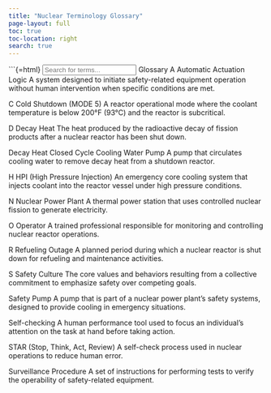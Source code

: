 ```yaml
---
title: "Nuclear Terminology Glossary"
page-layout: full
toc: true
toc-location: right
search: true
---
```


```{=html}
<input type="text" id="searchInput" onkeyup="searchGlossary()" placeholder="Search for terms...">
Glossary
A
Automatic Actuation Logic
A system designed to initiate safety-related equipment operation without human intervention when specific conditions are met.

C
Cold Shutdown (MODE 5)
A reactor operational mode where the coolant temperature is below 200°F (93°C) and the reactor is subcritical.

D
Decay Heat
The heat produced by the radioactive decay of fission products after a nuclear reactor has been shut down.

Decay Heat Closed Cycle Cooling Water Pump
A pump that circulates cooling water to remove decay heat from a shutdown reactor.

H
HPI (High Pressure Injection)
An emergency core cooling system that injects coolant into the reactor vessel under high pressure conditions.

N
Nuclear Power Plant
A thermal power station that uses controlled nuclear fission to generate electricity.

O
Operator
A trained professional responsible for monitoring and controlling nuclear reactor operations.

R
Refueling Outage
A planned period during which a nuclear reactor is shut down for refueling and maintenance activities.

S
Safety Culture
The core values and behaviors resulting from a collective commitment to emphasize safety over competing goals.

Safety Pump
A pump that is part of a nuclear power plant's safety systems, designed to provide cooling in emergency situations.

Self-checking
A human performance tool used to focus an individual's attention on the task at hand before taking action.

STAR (Stop, Think, Act, Review)
A self-check process used in nuclear operations to reduce human error.

Surveillance Procedure
A set of instructions for performing tests to verify the operability of safety-related equipment.

<script>
function searchGlossary() {
    var input, filter, toc, entries, i, txtValue;
    input = document.getElementById("searchInput");
    filter = input.value.toUpperCase();
    toc = document.getElementById("TOC");
    entries = toc.getElementsByTagName("li");
    for (i = 0; i < entries.length; i++) {
        txtValue = entries[i].textContent || entries[i].innerText;
        if (txtValue.toUpperCase().indexOf(filter) > -1) {
            entries[i].style.display = "";
        } else {
            entries[i].style.display = "none";
        }
    }
}
</script>

